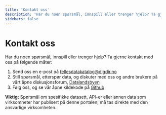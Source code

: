 ```yaml
---
title: 'Kontakt oss'
description: 'Har du noen spørsmål, innspill eller trenger hjelp? Ta gjerne kontakt med oss på følgende måter'
sidebars: false
---
```


# Kontakt oss

<Ingress size='xs'>
    Har du noen spørsmål, innspill eller trenger hjelp? Ta gjerne kontakt med oss på følgende måter:
</Ingress>

1. Send oss en e-post på [fellesdatakatalog@digdir.no](mailto:fellesdatakatalog@digdir.no)
2. Still spørsmål, etterspør data, og diskuter med oss og andre brukere på vårt åpne diskusjonsforum, [Datalandsbyen](https://datalandsbyen.norge.no/)
3. Følg oss, og se vår åpne kildekode på [Github](https://github.com/Informasjonsforvaltning)

<Alert size='md'>
    <strong>Viktig:</strong> Spørsmål om spesifikke datasett, API-er eller annen data som virksomheter har publisert på
    denne portalen, må tas direkte med den ansvarlige virksomheten.
</Alert>
